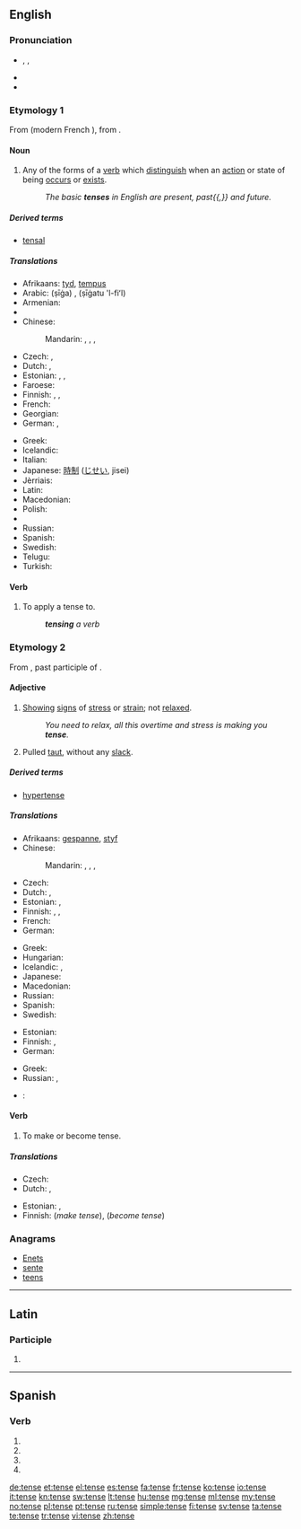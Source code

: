 ==English==
{{wikipedia|dab=tense}}

===Pronunciation===
* {{enPR|tĕns}}, {{IPA|/tɛns/}}, {{X-SAMPA|/tEns/}}
* {{audio|en-us-tense.ogg|Audio (US)}}
* {{rhymes|ɛns}}

===Etymology 1===
From {{etyl|fro}} {{term|tens|lang=fro}} (modern French {{term|temps}}), from {{etyl|la}} {{term|tempus|lang=la}}.

====Noun====
{{en-noun}}

# {{grammar}} Any of the forms of a [[verb]] which [[distinguish]] when an [[action]] or state of being [[occur]]s or [[exist]]s.
#: ''The basic '''tenses''' in English are present, past{{,}} and future.''

=====Derived terms=====
* [[tensal]]

=====Translations=====
{{trans-top|verb forms distinguishing time}}
* Afrikaans: [[tyd]], [[tempus]]
* Arabic: {{Arab|[[صيغة]]}} (ṣīġa) {{f}}, {{Arab|[[صيغة الفعل]]}} (ṣīġatu 'l-fiʻl) {{f}}
* Armenian: {{t-|hy|ժամանակ|tr=žamanak|sc=Armn}}
* {{trreq|Bulgarian}}
* Chinese:
*: Mandarin: {{t-|cmn|時態|sc=Hani}}, {{t-|cmn|时态|tr=shítài|sc=Hani}}, {{t-|cmn|時制|sc=Hani}}, {{t-|cmn|时制|tr=shízhì|sc=Hani}}
* Czech: {{t+|cs|čas|m}}, {{t-|cs|slovesný čas|m}}
* Dutch: {{t+|nl|tijd|m}}, {{t-|nl|tempus|n}}
* Estonian: {{t-|et|ajavorm}}, {{t+|et|aeg}}, {{t+|et|tempus}}
* Faroese: {{t|fo|tíð|f}}
* Finnish: {{t-|fi|aikaluokka}}, {{t+|fi|aikamuoto}}, {{t+|fi|tempus}}
* French: {{t+|fr|temps|m}}
* Georgian: {{t+|ka|დრო|sc=Geor}}
* German: {{t+|de|Zeit|f}}, {{t+|de|Tempus|n}}
{{trans-mid}}
* Greek: {{t+|el|χρόνος|m|tr=chrónos|sc=Grek}}
* Icelandic: {{t+|is|tíð|f}}
* Italian: {{t+|it|tempo|m}}
* Japanese: [[時制]] ([[じせい]], jisei)
* Jèrriais: {{tø|roa-jer|temps du vèrbe|m}}
* Latin: {{t+|la|tempus|n}}
* Macedonian: {{t-|mk|време|n|tr=vréme}}
* Polish: {{t+|pl|czas|m}}
* {{trreq|Romanian}}
* Russian: {{t+|ru|время|n|tr=vrémja}}
* Spanish: {{t+|es|tiempo|m}}
* Swedish: {{t+|sv|tempus|n}}
* Telugu: {{t+|te|కాలము}}
* Turkish: {{t+|tr|zaman}}
{{trans-bottom}}

====Verb====
{{en-verb|tens|es}}

# {{grammar|transitive}} To apply a tense to.
#: '''''tensing''' a verb''

===Etymology 2===
From {{etyl|la}} {{term|tensus|lang=la}}, past participle of {{term|tendere||stretch}}.

====Adjective====
{{en-adj|tens|er}}

# [[show|Showing]] [[sign]]s of [[stress]] or [[strain]]; not [[relax]]ed.
#: ''You need to relax, all this overtime and stress is making you '''tense'''.''
# Pulled [[taut]], without any [[slack]].

=====Derived terms=====
* [[hypertense]]

=====Translations=====
{{trans-top|showing stress or strain}}
* Afrikaans: [[gespanne]], [[styf]]
* Chinese:
*: Mandarin: {{t|cmn|緊|sc=Hani}}, {{t|cmn|紧|tr=jǐn|sc=Hani}}, {{t|cmn|緊張|sc=Hani}}, {{t|cmn|紧张|tr=jǐnzhāng|sc=Hani}}
* Czech: {{t-|cs|napjatý|m}}
* Dutch: {{t+|nl|gespannen}}, {{t+|nl|strak}}
* Estonian: {{t-|et|pingne}}, {{t-|et|pinev}}
* Finnish: {{t+|fi|kireä}}, {{t-|fi|jännittynyt}}, {{t+|fi|hermostunut}}
* French: {{t+|fr|tendu}}
* German: {{t+|de|gespannt}}
{{trans-mid}}
* Greek: {{t+|el|τεταμένος|m|tr=tetaménos|sc=Grek}}
* Hungarian: {{t+|hu|feszült}}
* Icelandic: {{t-|is|upptrekktur}}, {{t+|is|órólegur}}
* Japanese: {{t+|ja|緊張|tr=きんちょうした, kinchō shita|alt=緊張した|sc=Jpan}}
* Macedonian: {{t-|mk|напнат|tr=nápnat}}
* Russian: {{t+|ru|напряжённый|tr=naprjažónnyj|sc=Cyrl}}
* Spanish: {{t-|es|tenso}}
* Swedish: {{t+|sv|spänd}}
{{trans-bottom}}

{{trans-top|pulled taut}}
* Estonian: {{t-|et|pinguletõmmatud}}
* Finnish: {{t+|fi|kireä}}, {{t-|fi|jännitetty}}
* German: {{t+|de|gespannt}}
{{trans-mid}}
* Greek: {{t+|el|τεντωμένος|m|tr=tentoménos|sc=Grek}}
* Russian: {{t+|ru|тугой|tr=tugój|sc=Cyrl}}, {{t+|ru|натянутый|tr=natjánutyj|sc=Cyrl}}
{{trans-bottom}}

{{checktrans-top}}
{{trans-mid}}
* {{ttbc|ka}}: {{t-|ka|დაძაბული|tr=dajabuli}}
{{trans-bottom}}

====Verb====
{{en-verb|tens|ing}}

# To make or become tense.

=====Translations=====
{{trans-top|make or become tense}}
* Czech: {{t-|cs|napnout}}
* Dutch: {{t+|nl|spannen}}, {{t-|nl|opspannen}}
{{trans-mid}}
* Estonian: {{t-|et|pinguldama}}, {{t-|et|pingulduma}}
* Finnish: {{t+|fi|jännittää}} (''make tense''), {{t-|fi|jännittyä}} (''become tense'')
{{trans-bottom}}

===Anagrams===
* [[Enets#English|Enets]]
* [[sente#English|sente]]
* [[teens#English|teens]]

----

==Latin==

===Participle===
{{la-part-form|tense}}

# {{inflection of|tensus|tensus|voc|m|s|lang=la}}

----

==Spanish==

===Verb===
{{es-verb-form|tensar}}

# {{es-verb form of|ending=ar|mood=imperative|pers=2|formal=yes|number=singular|tensar}}
# {{es-verb form of|ending=ar|mood=subjunctive|tense=present|pers=1|number=singular|tensar}}
# {{es-verb form of|ending=ar|mood=subjunctive|tense=present|pers=2|formal=yes|number=singular|tensar}}
# {{es-verb form of|ending=ar|mood=subjunctive|tense=present|pers=3|number=singular|tensar}}

[[de:tense]]
[[et:tense]]
[[el:tense]]
[[es:tense]]
[[fa:tense]]
[[fr:tense]]
[[ko:tense]]
[[io:tense]]
[[it:tense]]
[[kn:tense]]
[[sw:tense]]
[[lt:tense]]
[[hu:tense]]
[[mg:tense]]
[[ml:tense]]
[[my:tense]]
[[no:tense]]
[[pl:tense]]
[[pt:tense]]
[[ru:tense]]
[[simple:tense]]
[[fi:tense]]
[[sv:tense]]
[[ta:tense]]
[[te:tense]]
[[tr:tense]]
[[vi:tense]]
[[zh:tense]]
